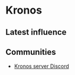 # Kronos

## Latest influence


<AeternumMap name="Kronos" />

## Communities

* [Kronos server Discord](https://discord.gg/nHhcyxhCpX)
